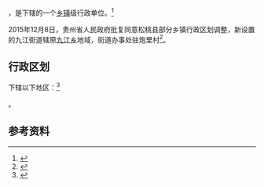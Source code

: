 {{中国乡级行政区|52/06/28/200/000}}

'''{{PAGENAMEBASE}}'''，是{{PRC admin/fullname|52/06/28/200/000|3}}下辖的一个[[乡镇|乡镇]]级行政单位。<ref>{{PRC admin/ref sgc|{{PRC admin/parent|52/06/28/200/000}}}}</ref>

2015年12月8日，贵州省人民政府批复同意松桃县部分乡镇行政区划调整，新设置的九江街道辖原[[九江乡|九江乡]]地域，街道办事处驻炮里村<ref>{{Cite web |url=http://www.gzgov.gov.cn/xxgk/zfxxgkpt/szfxxgkml/ztfl/cxjshjbh/201701/t20170106_683883.html |title=省人民政府关于同意松桃自治县部分乡镇行政区划调整的批复（黔府函〔2015〕299号） |accessdate=2017-09-05 |archive-date=2017-09-06 |archive-url=https://web.archive.org/web/20170906040240/http://www.gzgov.gov.cn/xxgk/zfxxgkpt/szfxxgkml/ztfl/cxjshjbh/201701/t20170106_683883.html |dead-url=no }}</ref>。

== 行政区划 ==

{{PAGENAMEBASE}}下辖以下地区：<ref>{{PRC admin/ref sgc|52/06/28/200/000}}</ref>

{{PRC admin/children|52/06/28/200/000}}。

== 参考资料 ==

{{reflist}}

{{行政区划小作品}}
{{PRC admin/navcat|52/06/28/200/000}}